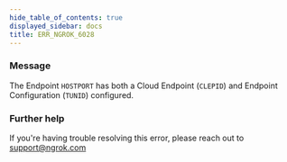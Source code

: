 ```yaml
---
hide_table_of_contents: true
displayed_sidebar: docs
title: ERR_NGROK_6028
---
```




### Message

The Endpoint `HOSTPORT` has both a Cloud Endpoint (`CLEPID`) and Endpoint Configuration (`TUNID`) configured.

<ErrorDetails error="err_ngrok_6028" />

### Further help

If you're having trouble resolving this error, please reach out to [support@ngrok.com](mailto:support@ngrok.com?subject=Help%20with%20ERR_NGROK_6028)
